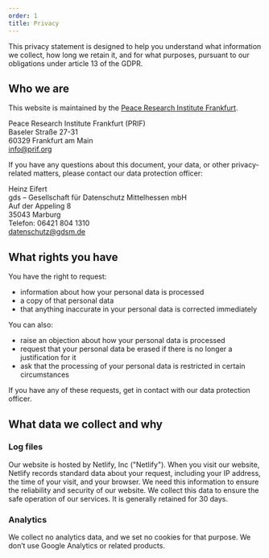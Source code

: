 ```yaml
---
order: 1
title: Privacy
---
```


This privacy statement is designed to help you understand what information we collect, how long we retain it, and for what purposes, pursuant to our obligations under article 13 of the GDPR.

## Who we are

This website is maintained by the [Peace Research Institute Frankfurt](https://www.prif.org).

Peace Research Institute Frankfurt (PRIF)\
Baseler Straße 27-31\
60329 Frankfurt am Main\
[info@prif.org](mailto:info@prif.org)

If you have any questions about this document, your data, or other privacy-related matters, please contact our data protection officer:

Heinz Eifert\
gds – Gesellschaft für Datenschutz Mittelhessen mbH\
Auf der Appeling 8\
35043 Marburg\
Telefon: 06421 804 1310\
[datenschutz@gdsm.de](mailto:datenschutz@gdsm.de)

## What rights you have

You have the right to request:

- information about how your personal data is processed
- a copy of that personal data
- that anything inaccurate in your personal data is corrected immediately

You can also:

- raise an objection about how your personal data is processed
- request that your personal data be erased if there is no longer a justification for it
- ask that the processing of your personal data is restricted in certain circumstances

If you have any of these requests, get in contact with our data protection officer.

## What data we collect and why

### Log files

Our website is hosted by Netlify, Inc ("Netlify"). When you visit our website, Netlify records standard data about your request, including your IP address, the time of your visit, and your browser. We need this information to ensure the reliability and security of our website. We collect this data to ensure the safe operation of our services. It is generally retained for 30 days.

### Analytics

We collect no analytics data, and we set no cookies for that purpose. We don’t use Google Analytics or related products.
